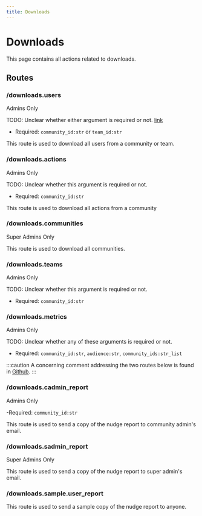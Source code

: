 ```yaml
---
title: Downloads
---
```



# Downloads

This page contains all actions related to downloads.

## Routes

### /downloads.users

<Highlight level={1}>Admins Only</Highlight>

TODO: Unclear whether either argument is required or not. [link](https://github.com/massenergize/api/blob/bc7edbf97e653b5b7baad64f10add466b8995a51/src/api/handlers/download.py#LL31C5-L32C40)
- Required: `community_id:str` or `team_id:str`

This route is used to download all users from a community or team.

### /downloads.actions

<Highlight level={1}>Admins Only</Highlight>

TODO: Unclear whether this argument is required or not.
- Required: `community_id:str`

This route is used to download all actions from a community

### /downloads.communities

<Highlight level={1}>Super Admins Only</Highlight>

This route is used to download all communities.

### /downloads.teams

<Highlight level={1}>Admins Only</Highlight>

TODO: Unclear whether this argument is required or not.
- Required: `community_id:str`

### /downloads.metrics

<Highlight level={1}>Admins Only</Highlight>

TODO: Unclear whether any of these arguments is required or not.
- Required: `community_id:str`, `audience:str`, `community_ids:str_list`

:::caution
A concerning comment addressing the two routes below is found in [Github](https://github.com/massenergize/api/blob/bc7edbf97e653b5b7baad64f10add466b8995a51/src/api/services/download.py#LL71C4-L71C5).
:::

### /downloads.cadmin_report

<Highlight level={1}>Admins Only</Highlight>

-Required: `community_id:str`

This route is used to send a copy of the nudge report to community admin's email.

### /downloads.sadmin_report

<Highlight level={1}>Super Admins Only</Highlight>

This route is used to send a copy of the nudge report to super admin's email.

### /downloads.sample.user_report

This route is used to send a sample copy of the nudge report to anyone.
